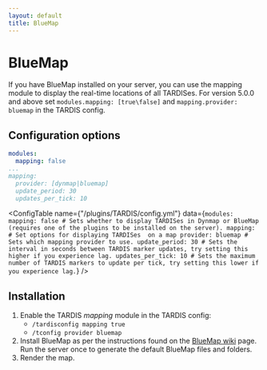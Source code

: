 ```yaml
---
layout: default
title: BlueMap
---
```



# BlueMap

If you have BlueMap installed on your server, you can use the mapping module to display the real-time locations of
all TARDISes. For version 5.0.0 and above set `modules.mapping: [true\false]` and `mapping.provider: bluemap` in the TARDIS config.


## Configuration options

```yaml title="/plugins/TARDIS/config.yml"
modules:
  mapping: false
...
mapping:
  provider: [dynmap|bluemap]
  update_period: 30
  updates_per_tick: 10
```

<ConfigTable name={"/plugins/TARDIS/config.yml"} data={`
modules:
  mapping: false # Sets whether to display TARDISes in Dynmap or BlueMap (requires one of the plugins to be installed on the server).
mapping: # Set options for displaying TARDISes  on a map
  provider: bluemap # Sets which mapping provider to use.
  update_period: 30 # Sets the interval in seconds between TARDIS marker updates, try setting this higher if you experience lag.
  updates_per_tick: 10 # Sets the maximum number of TARDIS markers to update per tick, try setting this lower if you experience lag.
`} />

## Installation

1. Enable the TARDIS _mapping_ module in the TARDIS config:
   - `/tardisconfig mapping true`
   - `/tconfig provider bluemap`
2. Install BlueMap as per the instructions found on the [BlueMap wiki](https://bluemap.bluecolored.de/wiki/getting-started/Installation.html) page. Run
   the server once to generate the default BlueMap files and folders.
3. Render the map.

